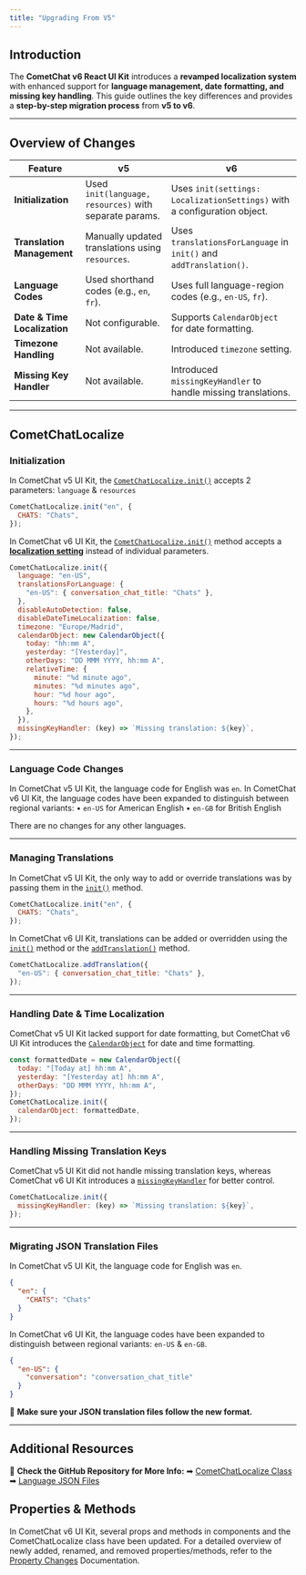```yaml
---
title: "Upgrading From V5"
---
```


## Introduction

The **CometChat v6 React UI Kit** introduces a **revamped localization system** with enhanced support for **language management, date formatting, and missing key handling**. This guide outlines the key differences and provides a **step-by-step migration process** from **v5 to v6**.

***

## **Overview of Changes**

| Feature                      | v5                                                     | v6                                                                       |
| ---------------------------- | ------------------------------------------------------ | ------------------------------------------------------------------------ |
| **Initialization**           | Used `init(language, resources)` with separate params. | Uses `init(settings: LocalizationSettings)` with a configuration object. |
| **Translation Management**   | Manually updated translations using `resources`.       | Uses `translationsForLanguage` in `init()` and `addTranslation()`.       |
| **Language Codes**           | Used shorthand codes (e.g., `en`, `fr`).               | Uses full language-region codes (e.g., `en-US`, `fr`).                   |
| **Date & Time Localization** | Not configurable.                                      | Supports `CalendarObject` for date formatting.                           |
| **Timezone Handling**        | Not available.                                         | Introduced `timezone` setting.                                           |
| **Missing Key Handler**      | Not available.                                         | Introduced `missingKeyHandler` to handle missing translations.           |

***

## CometChatLocalize

### **Initialization**

In CometChat v5 UI Kit, the [`CometChatLocalize.init()`](/ui-kit/react/v5/localize#methods) accepts 2 parameters: `language` & `resources`

```js V5 UI Kit
CometChatLocalize.init("en", {
  CHATS: "Chats",
});
```

In CometChat v6 UI Kit, the [`CometChatLocalize.init()`](/ui-kit/react/localize#initialize-cometchatlocalize) method accepts a [**localization setting**](/ui-kit/react/localize#localizationsettings) instead of individual parameters.

```js V6 UI Kit
CometChatLocalize.init({
  language: "en-US",
  translationsForLanguage: {
    "en-US": { conversation_chat_title: "Chats" },
  },
  disableAutoDetection: false,
  disableDateTimeLocalization: false,
  timezone: "Europe/Madrid",
  calendarObject: new CalendarObject({
    today: "hh:mm A",
    yesterday: "[Yesterday]",
    otherDays: "DD MMM YYYY, hh:mm A",
    relativeTime: {
      minute: "%d minute ago",
      minutes: "%d minutes ago",
      hour: "%d hour ago",
      hours: "%d hours ago",
    },
  }),
  missingKeyHandler: (key) => `Missing translation: ${key}`,
});
```

***

### **Language Code Changes**

In CometChat v5 UI Kit, the language code for English was `en`. In CometChat v6 UI Kit, the language codes have been expanded to distinguish between regional variants: • `en-US` for American English • `en-GB` for British English

There are no changes for any other languages.

***

### **Managing Translations**

In CometChat v5 UI Kit, the only way to add or override translations was by passing them in the [`init()`](/ui-kit/react/v5/localize#methods) method.

```js V5 UI Kit
CometChatLocalize.init("en", {
  CHATS: "Chats",
});
```

In CometChat v6 UI Kit, translations can be added or overridden using the [`init()`](/ui-kit/react/localize#initialize-cometchatlocalize) method or the [`addTranslation()`](/ui-kit/react/localize#add-custom-translations) method.

```js V6 UI Kit
CometChatLocalize.addTranslation({
  "en-US": { conversation_chat_title: "Chats" },
});
```

***

### **Handling Date & Time Localization**

CometChat v5 UI Kit lacked support for date formatting, but CometChat v6 UI Kit introduces the [`CalendarObject`](/ui-kit/react/localize#calendarobject) for date and time formatting.

```js V6 UI Kit
const formattedDate = new CalendarObject({
  today: "[Today at] hh:mm A",
  yesterday: "[Yesterday at] hh:mm A",
  otherDays: "DD MMM YYYY, hh:mm A",
});
CometChatLocalize.init({
  calendarObject: formattedDate,
});
```

***

### **Handling Missing Translation Keys**

CometChat v5 UI Kit did not handle missing translation keys, whereas CometChat v6 UI Kit introduces a [`missingKeyHandler`](/ui-kit/react/localize#initialize-cometchatlocalize) for better control.

```javascript V6 UI Kit
CometChatLocalize.init({
  missingKeyHandler: (key) => `Missing translation: ${key}`,
});
```

***

### **Migrating JSON Translation Files**

In CometChat v5 UI Kit, the language code for English was `en`.

```json V5 UI Kit
{
  "en": {
    "CHATS": "Chats"
  }
}
```

In CometChat v6 UI Kit, the language codes have been expanded to distinguish between regional variants: `en-US` & `en-GB`.

```json V6 UI Kit
{
  "en-US": {
    "conversation": "conversation_chat_title"
  }
}
```

🔹 **Make sure your JSON translation files follow the new format.**

***

## **Additional Resources**

🔹 **Check the GitHub Repository for More Info:** ➡ [CometChatLocalize Class](https://github.com/cometchat/cometchat-uikit-react/blob/v6/src/resources/CometChatLocalize/cometchat-localize.ts) ➡ [Language JSON Files](https://github.com/cometchat/cometchat-uikit-react/tree/v6/src/resources/CometChatLocalize/resources)

## Properties & Methods

In CometChat v6 UI Kit, several props and methods in components and the CometChatLocalize class have been updated. For a detailed overview of newly added, renamed, and removed properties/methods, refer to the [Property Changes](/ui-kit/react/property-changes) Documentation.

